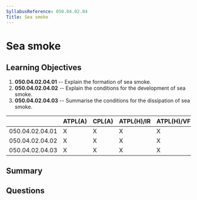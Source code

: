```yaml
---
SyllabusReference: 050.04.02.04
Title: Sea smoke
---
```


# Sea smoke

## Learning Objectives

1.  **050.04.02.04.01** -- Explain the formation of sea smoke.
2.  **050.04.02.04.02** -- Explain the conditions for the development of sea
    smoke.
3.  **050.04.02.04.03** -- Summarise the conditions for the dissipation of sea
    smoke.

|                 | ATPL(A) | CPL(A) | ATPL(H)/IR | ATPL(H)/VFR | CPL(H) | IR | CBIR(A) |
| --------------- | ------- | ------ | ---------- | ----------- | ------ | -- | ------- |
| 050.04.02.04.01 | X       | X      | X          | X           | X      | X  | X       |
| 050.04.02.04.02 | X       | X      | X          | X           | X      | X  | X       |
| 050.04.02.04.03 | X       | X      | X          | X           | X      | X  | X       |

## Summary

## Questions
